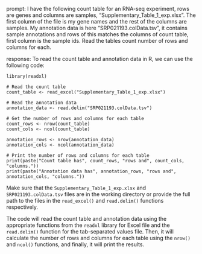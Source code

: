 prompt:
I have the following count table for an RNA-seq experiment, rows are genes and columns are samples, "Supplementary_Table_1_exp.xlsx". The first column of the file is my gene names and the rest of the columns are samples. My annotation data is here  "SRP021193.colData.tsv", it contains sample annotations and rows of this matches the columns of count table, first column is the sample ids. Read the tables count number of rows and columns for each.

response:
To read the count table and annotation data in R, we can use the following code:

```
library(readxl)

# Read the count table
count_table <- read_excel("Supplementary_Table_1_exp.xlsx")

# Read the annotation data
annotation_data <- read.delim("SRP021193.colData.tsv")

# Get the number of rows and columns for each table
count_rows <- nrow(count_table)
count_cols <- ncol(count_table)

annotation_rows <- nrow(annotation_data)
annotation_cols <- ncol(annotation_data)

# Print the number of rows and columns for each table
print(paste("Count table has", count_rows, "rows and", count_cols, "columns."))
print(paste("Annotation data has", annotation_rows, "rows and", annotation_cols, "columns."))
```

Make sure that the `Supplementary_Table_1_exp.xlsx` and `SRP021193.colData.tsv` files are in the working directory or provide the full path to the files in the `read_excel()` and `read.delim()` functions respectively.

The code will read the count table and annotation data using the appropriate functions from the `readxl` library for Excel file and the `read.delim()` function for the tab-separated values file. Then, it will calculate the number of rows and columns for each table using the `nrow()` and `ncol()` functions, and finally, it will print the results.
